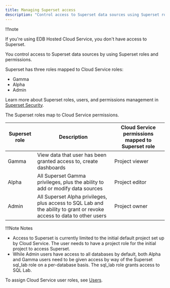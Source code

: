 ```yaml
---
title: Managing Superset access
description: "Control access to Superset data sources using Superset roles and permissions"
---
```


!!!note

   If you're using EDB Hosted Cloud Service, you don't have access to Superset.

You control access to Superset data sources by using Superset roles and permissions. 

Superset has three roles mapped to Cloud Service roles:

-   Gamma
-   Alpha
-   Admin

Learn more about Superset roles, users, and permissions management in [Superset Security](https://superset.apache.org/docs/security). 

The Superset roles map to Cloud Service permissions.

| Superset role | Description                                                                                                            | Cloud Service permissions mapped to Superset role |
| ------------- | ---------------------------------------------------------------------------------------------------------------------- | ------------------------------------------------- |
| Gamma         | View data that user has been granted access to, create dashboards                                                      | Project viewer                                    |
| Alpha         | All Superset Gamma privileges, plus the ability to add or modify data sources                                          | Project editor                                    |
| Admin         | All Superset Alpha privileges, plus access to SQL Lab and the ability to grant or revoke access to data to other users | Project owner                                     |

!!!Note Notes

   -   Access to Superset is currently limited to the initial default project set up by Cloud Service. The user needs to have a project role for the initial project to access Superset.
   -   While Admin users have access to all databases by default, both Alpha and Gamma users need to be given access by way of the Superset sql_lab role on a per-database basis. The sql_lab role grants access to SQL Lab. 

To assign Cloud Service user roles, see [Users](/edb-postgres-ai/console/using/organizations/users/).
